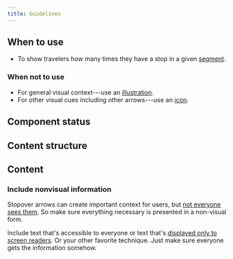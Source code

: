 ```yaml
---
title: Guidelines
---
```


<ReactExample exampleId="StopoverArrow-default" />

## When to use

- To show travelers how many times they have a stop in a given [segment](/kiwi-use/content/glossary/#segment).

### When not to use

- For general visual context---use an [illustration](/components/visuals/illustration/).
- For other visual cues including other arrows---use an [icon](/components/visuals/icon/).

## Component status

<ComponentStatus component="StopoverArrow" />

## Content structure

<FigmaFile
  file="4QJZqvBvRrLu6t9mwObCkA"
  node="194%3A95"
  alt="Stops: represent each stop on a segment from 0 to 3."
/>

## Content

### Include nonvisual information

Stopover arrows can create important context for users,
but [not everyone sees them](/foundation/accessibility/).
So make sure everything necessary is presented in a non-visual form.

Include text that's accessible to everyone
or text that's [displayed only to screen readers](https://webaim.org/techniques/css/invisiblecontent/).
Or your other favorite technique.
Just make sure everyone gets the information somehow.
